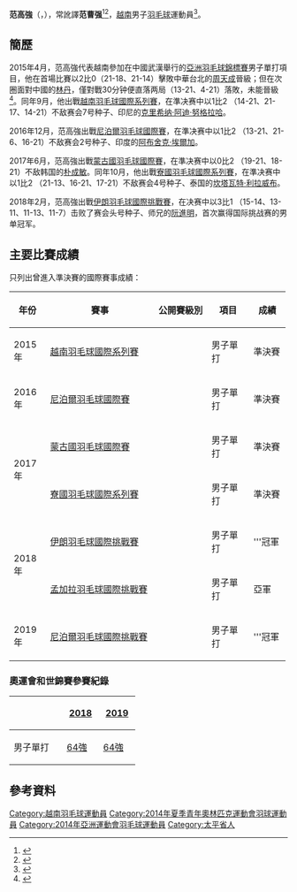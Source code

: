 {{noteTA|G1=Badminton}}
{{Infobox 羽球選手
| playername              = 范高強<br/>{{lang|vi|Phạm Cao Cường}}
| image                   = 
| size                    = 
| caption                 = 
| birth_name              = 
| date_of_birth           = {{birth_date_and_age|1996|5|30}}
| place_of_birth          = 
| height                  =
| weight                  =
| event                   = 男子單打
| country                 = {{VIE}}
| years_active            = 
| handedness              = 
| coach                   = 
| highest_ranking         = 第73位（男單）
| date_of_highest_ranking = 2019年1月8日<ref name="highest-ranking">[http://bwf.tournamentsoftware.com/ranking/player.aspx?id=19770&player=199895 BWF World Ranking - Ranking of Cao Cuong PHAM (87628)]{{en}}</ref>
| current_ranking         = 第110位（男單）
| date_of_current_ranking = 2019年11月12日<ref>[http://bwf.tournamentsoftware.com/ranking/ranking.aspx?rid=702 BWF World Ranking - BWF世界排名榜 (11/12/2019) - Men's singles]{{en}}</ref>
| played                  = 110勝–74負（男單）<br/>6勝–13負（男雙）<br/>0勝–2負（混雙）
| titles                  = 
| bwf_profile             = DB1C04FD-7DC6-4027-9134-F10563BE1555
| bwf_id                  = 87628
| updated                 = 2019年11月12日
}}
{{MedalTableTop}}
{{MedalSport | 男子[[羽毛球|羽毛球]]}}
{{MedalCountry | {{VIE}}}}
{{MedalBottom}}
'''范高強'''（{{lang-vi|'''Phạm Cao Cường'''}}，{{bd|1996年|5月30日|}}），常訛譯'''范曹强'''<ref>{{cite news|title=仁川亚运羽毛球单项签表 林丹李宗伟同处上半区|url=http://sports.sohu.com/20140922/n404541527.shtml|agency=搜狐体育|date=2014-09-22|accessdate=2015-08-13|archive-date=2014-09-24|archive-url=https://web.archive.org/web/20140924130128/http://sports.sohu.com/20140922/n404541527.shtml|dead-url=no}}</ref><ref>{{cite news|title=大马3男单全挺进|url=http://eunited.com.my/?q=node/26710|agency=联合日报|date=2013-04-19}}</ref>，[[越南|越南]]男子[[羽毛球|羽毛球]]運動員<ref>{{cite news|title=范高强在世界羽毛球年轻选手榜上排第五|url=http://cn.nhandan.org.vn/sports/international-sport/item/1789201-%E8%8C%83%E9%AB%98%E5%BC%BA%E5%9C%A8%E4%B8%96%E7%95%8C%E7%BE%BD%E6%AF%9B%E7%90%83%E5%B9%B4%E8%BD%BB%E9%80%89%E6%89%8B%E6%A6%9C%E4%B8%8A%E6%8E%92%E7%AC%AC%E4%BA%94.html|agency=越南人民报|date=2014-03-10|accessdate=2015-08-13|archive-date=2016-03-04|archive-url=https://web.archive.org/web/20160304201939/http://cn.nhandan.org.vn/sports/international-sport/item/1789201-%E8%8C%83%E9%AB%98%E5%BC%BA%E5%9C%A8%E4%B8%96%E7%95%8C%E7%BE%BD%E6%AF%9B%E7%90%83%E5%B9%B4%E8%BD%BB%E9%80%89%E6%89%8B%E6%A6%9C%E4%B8%8A%E6%8E%92%E7%AC%AC%E4%BA%94.html|dead-url=no}}</ref>。

==簡歷==
2015年4月，范高強代表越南參加在中國武漢舉行的[[2015年亞洲羽毛球錦標賽|亞洲羽毛球錦標賽]]男子單打項目，他在首場比賽以2比0（21-18、21-14）擊敗中華台北的[[周天成|周天成]]晉級；但在次圈面對中國的[[林丹|林丹]]，僅對戰30分钟便直落两局（13-21、4-21）落敗，未能晉級<ref>{{cite news|title=亚锦赛林丹30分钟速胜挺进八强 王适娴苦战过关|url=http://sports.sina.com.cn/o/2014-04-24/19487134871.shtml|agency=新浪体育|date=2014-04-24|accessdate=2015-08-13|archive-date=2018-06-18|archive-url=https://web.archive.org/web/20180618203832/http://sports.sina.com.cn/o/2014-04-24/19487134871.shtml|dead-url=no}}</ref>。同年9月，他出戰[[2015年越南羽毛球國際系列賽|越南羽毛球國際系列賽]]，在準决赛中以1比2 （14-21、21-17、14-21）不敌赛会7号种子、印尼的[[克里希纳·阿迪·努格拉哈|克里希纳·阿迪·努格拉哈]]。

2016年12月，范高強出戰[[2016年尼泊爾羽毛球國際賽|尼泊爾羽毛球國際賽]]，在準决赛中以1比2 （13-21、21-6、16-21）不敌赛会2号种子、印度的[[阿布舍克·埃爾加|阿布舍克·埃爾加]]。

2017年6月，范高強出戰[[2017年蒙古國羽毛球國際賽|蒙古國羽毛球國際賽]]，在準决赛中以0比2 （19-21、18-21）不敌韩国的[[朴成敏|朴成敏]]。同年10月，他出戰[[2017年寮國羽毛球國際系列賽|寮國羽毛球國際系列賽]]，在準决赛中以1比2 （21-13、16-21、17-21）不敌赛会4号种子、泰国的[[坎塔瓦特·利拉威布|坎塔瓦特·利拉威布]]。

2018年2月，范高強出戰[[2018年伊朗羽毛球國際挑戰賽|伊朗羽毛球國際挑戰賽]]，在决赛中以3比1 （15-14、13-11、11-13、11-7）击败了赛会头号种子、师兄的[[阮進明|阮進明]]，首次赢得国际挑战赛的男单冠军。

==主要比賽成績==
只列出曾進入準決賽的國際賽事成績：
{| class=wikitable style="text-align:center; font-size:small;" 
!width="50"|年份
!width="180"|賽事
!width="80"|公開賽級別
!width="60"|項目
!width="50"|成績
|-
!rowspan="1"|2015年
|[[2015年越南羽毛球國際系列賽|越南羽毛球國際系列賽]]
|{{BWFIS}}
|男子單打
|bgcolor="#b8860b"|準決賽
|-
!rowspan="1"|2016年
|[[2016年尼泊爾羽毛球國際賽|尼泊爾羽毛球國際賽]]
|{{BWFIS}}
|男子單打
|bgcolor="#b8860b"|準決賽
|-
!rowspan="2"|2017年
|[[2017年蒙古國羽毛球國際賽|蒙古國羽毛球國際賽]]
|{{BWFIS}}
|男子單打
|bgcolor="#b8860b"|準決賽
|-
|[[2017年寮國羽毛球國際系列賽|寮國羽毛球國際系列賽]]
|{{BWFIS}}
|男子單打
|bgcolor="#b8860b"|準決賽
|-
!rowspan="2"|2018年
|[[2018年伊朗羽毛球國際挑戰賽|伊朗羽毛球國際挑戰賽]]
|{{BWFIC}}
|男子單打
|bgcolor="gold"|'''冠軍
|-
|[[2018年孟加拉羽毛球國際挑戰賽|孟加拉羽毛球國際挑戰賽]]
|{{BWFIC}}
|男子單打
|bgcolor="silver"|亞軍
|-
!rowspan="1"|2019年
|[[2019年尼泊爾羽毛球國際挑戰賽|尼泊爾羽毛球國際挑戰賽]]
|{{BWFIC}}
|男子單打
|bgcolor="gold"|'''冠軍
|}
{{BWF賽事級別索引}}

===奧運會和世錦賽參賽紀錄===
{| class=wikitable style="text-align:center; font-size:small;" 
!
!width="50"|[[2018年世界羽毛球錦標賽|2018]]
!width="50"|[[2019年世界羽毛球錦標賽|2019]]
|-
!width="80"|男子單打
|[[2018年世界羽毛球錦標賽男子單打項目|64強]]
|[[2019年世界羽毛球錦標賽男子單打項目|64強]]
|}

==參考資料==
{{Reflist}}

{{DEFAULTSORT:Phạm Cao Cường}}
[[Category:越南羽毛球運動員|Category:越南羽毛球運動員]]
[[Category:2014年夏季青年奧林匹克運動會羽球運動員|Category:2014年夏季青年奧林匹克運動會羽球運動員]]
[[Category:2014年亞洲運動會羽毛球運動員|Category:2014年亞洲運動會羽毛球運動員]]
[[Category:太平省人|Category:太平省人]]
